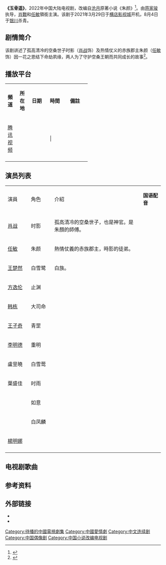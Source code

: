 {{future tvshow}}
{{電視節目信息框
| 颜色 = #d1484b
| 名稱 = 玉骨遥
| 英文名稱 = The Longest Promise
| 圖片 = 

| 圖說 = 電視劇《玉骨遙》肖戰，任敏雙人官方海報
| 别名 = 朱颜
| 類型 = 古装、奇幻、爱情
| 原創 = [[沧月|沧月]]《朱颜》
| 編劇 = 吴迎盈
| 導演 = [[蒋家骏|蒋家骏]]
| 主演 = [[肖战|肖战]]、[[任敏|任敏]]
| 标语 = 你是我命定的劫数，也是我躲不开的命数，纵使命运无法掌控，但仍然拼尽全力，守护空桑。
| 國家 = {{CHNML}}
| 語言 = [[現代標準漢語|漢語]][[普通话|普通话]]
| 字幕 = 中文
| 集數 = 
| 每集列表 = 
| 每集長度 = 
| 配樂 = 
| 制作年份 = 2021年3月29日－2021年8月4日
| 制片人 = 
| 出品人 = 
| 監制 = 
| 執行制作 = 
| 拍攝地 = {{CHN}}[[横店影视城|横店影视城]]、[[银川|银川]]
| 攝影 = 
| 制作公司 = [[企鵝影視|上海腾讯企鹅影视文化传播有限公司]]
| 發行許可 = 
| 電視網 = [[腾讯视频|腾讯视频]]
| 播出國家 = {{CHNML}}
| 開始 = {{start date|||}}
| 結束 = {{end date|||}}
| 官方網站 = 
| imdb_id = 
| tv_com_id = 
}}
'''《玉骨遥》'''，2022年中国大陆电视剧，改编自[[沧月|沧月]]原著小说《朱颜》<ref>{{Cite web |url=https://www.bjnews.com.cn/detail/161699690115752.html |title=肖战新剧《玉骨遥》开机，将与任敏展开情感纠葛 |accessdate=2021-03-29 |author= |date=2021-03-29 |work=佟娜 |publisher=新京报 |language=Zh-hans |archive-date=2021-08-05 |archive-url=https://web.archive.org/web/20210805075314/https://www.bjnews.com.cn/detail/161699690115752.html |dead-url=no }}</ref>。由[[蒋家骏|蒋家骏]]执导，[[肖戰|肖戰]]和[[任敏|任敏]]領銜主演。该剧于2021年3月29日于[[横店影视城|横店影视城]]开机，8月4日于[[银川|银川]]杀青。

==剧情简介==
该剧讲述了孤高清冷的空桑世子时影（[[肖战|肖战]]饰）及热情仗义的赤族郡主朱颜（[[任敏|任敏]]饰）因一花之恩结下命劫夙缘，两人为了守护空桑王朝而共同成长的故事<ref>{{Cite web |author= |date= |title=肖戰任敏主演的《玉骨遙》未播先火成定局, 但女主的造型差強人意 |url=https://www.lookwei.com/27262022430337.html |work= |language=Zh-tw |publisher=未看 |accessdate=}}</ref>。

==播放平台==
{{UTC+8}}
{|class="wikitable" width="65%" style="text-align:center"
|- style="background:#BD0000;; color:snow" align=center 
|width="12%"|'''頻道'''||width="12%"|'''所在地'''||width="18%"|'''日期'''||width="20%"|'''時間'''||width="20%"|'''備註'''
|-
|[[腾讯视频|腾讯视频]]||{{CHNML}}|| ||| ||
|-
|}

== 演员列表==
{|class="wikitable" style="width:85%; text-align:center"
|- style="background:#BD0000; color:white;font-weight:bold;" 
|width="15%"|演員  || width="15%"|角色 ||介紹||width="13%"|'''国语配音'''
|-
| [[肖战|肖战]] ||时影 ||align=left|孤高清冷的空桑世子，也是神官。是朱顏的師傅。|| 
|-
| [[任敏|任敏]] ||朱颜 || align="left" |熱情仗義的赤族郡主，時影的徒弟。|| 
|-
| [[王楚然|王楚然]] || 白雪鹭|| align="left" | 白族。||
|-
| [[方逸伦|方逸伦]] || 止渊|| align="left" | || 
|-
| [[韩栋|韩栋]] || 大司命|| align="left" | || 
|-
|[[王子奇|王子奇]]
|青罡
|
|
|-
|[[李明德_(演员)|李明德]]
|重明
|
|
|-
|盧昱曉
|白雪莺
|
|
|-
|葉盛佳
|时雨
|
|
|-
|
|如意
|
|
|-
|
|白凤麟
|
|
|-
| [[楊明娜|楊明娜]] || || align="left" | || 
|-
|}

==电视剧歌曲==

== 参考资料 ==
{{reflist}}

== 外部链接 ==
*{{weibo|7581132417}}
*{{douban|35041292}}
{{待播的中國大陸古裝/民初電視劇}}
[[Category:待播的中國電視劇集|Category:待播的中國電視劇集]]
[[Category:中國愛情劇|Category:中國愛情劇]]
[[Category:中文连续剧|Category:中文连续剧]]
[[Category:中国偶像剧|Category:中国偶像剧]]
[[Category:中国小说改编电视剧|Category:中国小说改编电视剧]]
